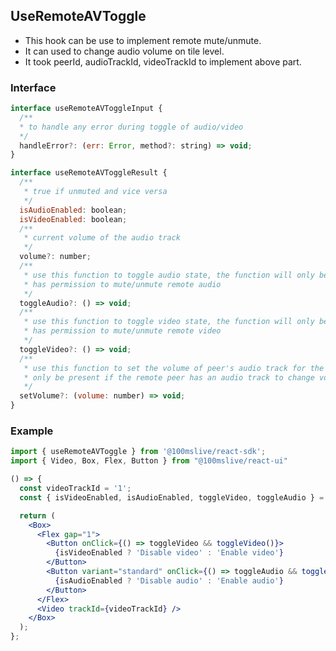 
## UseRemoteAVToggle

- This hook can be use to implement remote mute/unmute.
- It can used to change audio volume on tile level.
- It took peerId, audioTrackId, videoTrackId to implement above part.

### Interface

```jsx
interface useRemoteAVToggleInput {
  /**
  * to handle any error during toggle of audio/video
  */
  handleError?: (err: Error, method?: string) => void;
}
```

```jsx
interface useRemoteAVToggleResult {
  /**
   * true if unmuted and vice versa
   */
  isAudioEnabled: boolean;
  isVideoEnabled: boolean;
  /**
   * current volume of the audio track
   */
  volume?: number;
  /**
   * use this function to toggle audio state, the function will only be present if the user
   * has permission to mute/unmute remote audio
   */
  toggleAudio?: () => void;
  /**
   * use this function to toggle video state, the function will only be present if the user
   * has permission to mute/unmute remote video
   */
  toggleVideo?: () => void;
  /**
   * use this function to set the volume of peer's audio track for the local user, the function will
   * only be present if the remote peer has an audio track to change volume for
   */
  setVolume?: (volume: number) => void;
}
```

### Example

<Story id="hooks-useremoteavtoggle--use-video-hook" />

```jsx
import { useRemoteAVToggle } from '@100mslive/react-sdk';
import { Video, Box, Flex, Button } from "@100mslive/react-ui"

() => {
  const videoTrackId = '1';
  const { isVideoEnabled, isAudioEnabled, toggleVideo, toggleAudio } = useRemoteAVToggle('1', videoTrackId);

  return (
    <Box>
      <Flex gap="1">
        <Button onClick={() => toggleVideo && toggleVideo()}>
          {isVideoEnabled ? 'Disable video' : 'Enable video'}
        </Button>
        <Button variant="standard" onClick={() => toggleAudio && toggleAudio()}>
          {isAudioEnabled ? 'Disable audio' : 'Enable audio'}
        </Button>
      </Flex>
      <Video trackId={videoTrackId} />
    </Box>
  );
};
```
